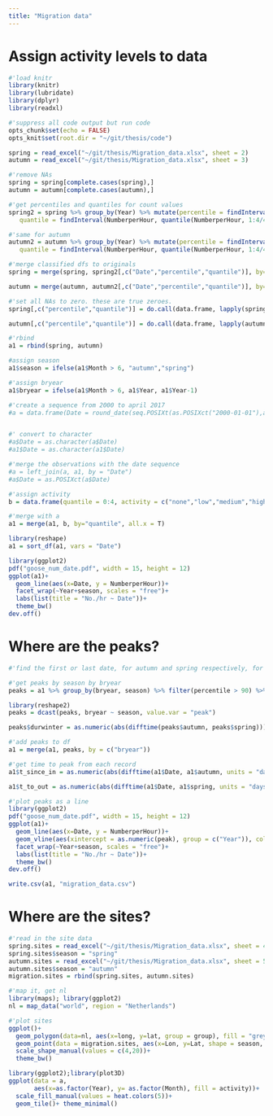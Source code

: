 ```yaml
---
title: "Migration data"
---
```

# Assign activity levels to data

```r
#'load knitr
library(knitr)
library(lubridate)
library(dplyr)
library(readxl)

#'suppress all code output but run code
opts_chunk$set(echo = FALSE)
opts_knit$set(root.dir = "~/git/thesis/code")
```

```r
spring = read_excel("~/git/thesis/Migration_data.xlsx", sheet = 2)
autumn = read_excel("~/git/thesis/Migration_data.xlsx", sheet = 3)

#'remove NAs
spring = spring[complete.cases(spring),]
autumn = autumn[complete.cases(autumn),]
```

```r
#'get percentiles and quantiles for count values
spring2 = spring %>% group_by(Year) %>% mutate(percentile = findInterval(NumberperHour, quantile(NumberperHour, probs=seq(0,1,0.01), include.lowest = T)),
   quantile = findInterval(NumberperHour, quantile(NumberperHour, 1:4/4, include.lowest = T)))

#'same for autumn
autumn2 = autumn %>% group_by(Year) %>% mutate(percentile = findInterval(NumberperHour,                 quantile(NumberperHour, probs=seq(0,1,0.01), include.lowest = T)),
   quantile = findInterval(NumberperHour, quantile(NumberperHour, 1:4/4, include.lowest = T)))
```

```r
#'merge classified dfs to originals
spring = merge(spring, spring2[,c("Date","percentile","quantile")], by= "Date", all.x = T)

autumn = merge(autumn, autumn2[,c("Date","percentile","quantile")], by= "Date", all.x = T)

#'set all NAs to zero. these are true zeroes.
spring[,c("percentile","quantile")] = do.call(data.frame, lapply(spring[,c("percentile","quantile")], function(y) {replace(y, is.na(y), 0)}))

autumn[,c("percentile","quantile")] = do.call(data.frame, lapply(autumn[,c("percentile","quantile")], function(y) {replace(y, is.na(y), 0)}))

#'rbind
a1 = rbind(spring, autumn)

#assign season
a1$season = ifelse(a1$Month > 6, "autumn","spring")

#'assign bryear
a1$bryear = ifelse(a1$Month > 6, a1$Year, a1$Year-1)
```

```r
#'create a sequence from 2000 to april 2017
#a = data.frame(Date = round_date(seq.POSIXt(as.POSIXct("2000-01-01"),as.POSIXct("2017-04-01"),"day"), "day"))


#' convert to character
#a$Date = as.character(a$Date)
#a1$Date = as.character(a1$Date)

#'merge the observations with the date sequence
#a = left_join(a, a1, by = "Date")
#a$Date = as.POSIXct(a$Date)

#'assign activity
b = data.frame(quantile = 0:4, activity = c("none","low","medium","high","max"))

#'merge with a
a1 = merge(a1, b, by="quantile", all.x = T)

library(reshape)
a1 = sort_df(a1, vars = "Date")
```

```r
library(ggplot2)
pdf("goose_num_date.pdf", width = 15, height = 12)
ggplot(a1)+
  geom_line(aes(x=Date, y = NumberperHour))+
  facet_wrap(~Year+season, scales = "free")+
  labs(list(title = "No./hr ~ Date"))+
  theme_bw()
dev.off()
```


# Where are the peaks?

```r
#'find the first or last date, for autumn and spring respectively, for greater than 90th percentile values of activity in each year and each season

#'get peaks by season by bryear
peaks = a1 %>% group_by(bryear, season) %>% filter(percentile > 90) %>% summarise(peak = if(season == "spring") as.character(last(Date)) else as.character(first(Date)))

library(reshape2)
peaks = dcast(peaks, bryear ~ season, value.var = "peak")

peaks$durwinter = as.numeric(abs(difftime(peaks$autumn, peaks$spring)))

#'add peaks to df
a1 = merge(a1, peaks, by = c("bryear"))

#'get time to peak from each record
a1$t_since_in = as.numeric(abs(difftime(a1$Date, a1$autumn, units = "days")))

a1$t_to_out = as.numeric(abs(difftime(a1$Date, a1$spring, units = "days")))
```

```r
#'plot peaks as a line
library(ggplot2)
pdf("goose_num_date.pdf", width = 15, height = 12)
ggplot(a1)+
  geom_line(aes(x=Date, y = NumberperHour))+
  geom_vline(aes(xintercept = as.numeric(peak), group = c("Year")), col = 2)+
  facet_wrap(~Year+season, scales = "free")+
  labs(list(title = "No./hr ~ Date"))+
  theme_bw()
dev.off()
```


```r
write.csv(a1, "migration_data.csv")
```


# Where are the sites?

```r
#'read in the site data
spring.sites = read_excel("~/git/thesis/Migration_data.xlsx", sheet = 4)
spring.sites$season = "spring"
autumn.sites = read_excel("~/git/thesis/Migration_data.xlsx", sheet = 5)
autumn.sites$season = "autumn"
migration.sites = rbind(spring.sites, autumn.sites)

#'map it, get nl
library(maps); library(ggplot2)
nl = map_data("world", region = "Netherlands")

#'plot sites
ggplot()+
  geom_polygon(data=nl, aes(x=long, y=lat, group = group), fill = "grey90")+
  geom_point(data = migration.sites, aes(x=Lon, y=Lat, shape = season, col = season), size = 4)+
  scale_shape_manual(values = c(4,20))+
  theme_bw()
```

```r
library(ggplot2);library(plot3D)
ggplot(data = a,
       aes(x=as.factor(Year), y= as.factor(Month), fill = activity))+
  scale_fill_manual(values = heat.colors(5))+
  geom_tile()+ theme_minimal()
```

